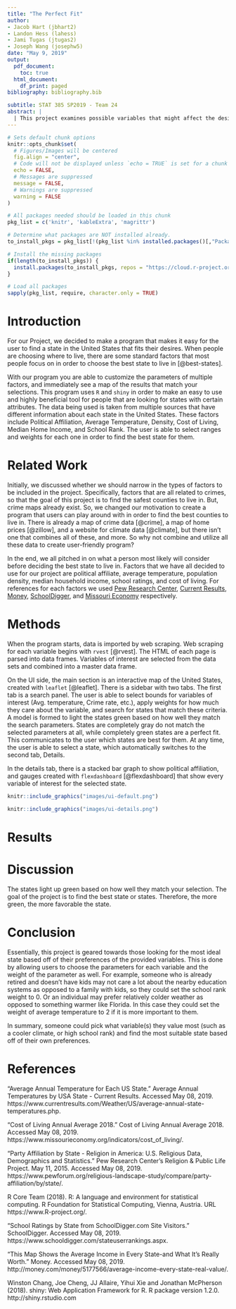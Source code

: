 ```yaml
---
title: "The Perfect Fit"
author:
- Jacob Hart (jbhart2)
- Landon Hess (lahess)
- Jami Tugas (jtugas2)
- Joseph Wang (josephw5)
date: "May 9, 2019"
output:
  pdf_document:
    toc: true
  html_document:
    df_print: paged
bibliography: bibliography.bib

subtitle: STAT 385 SP2019 - Team 24
abstract: |
  | This project examines possible variables that might affect the desirability of a living in a state, including variables such as climate, population density, and median home value. This allows a user to find the most affordable area to live in while simultaneously satisfying their personal preferences of what type of environment they value.
---
```


```r
# Sets default chunk options
knitr::opts_chunk$set(
  # Figures/Images will be centered
  fig.align = "center", 
  # Code will not be displayed unless `echo = TRUE` is set for a chunk
  echo = FALSE,
  # Messages are suppressed
  message = FALSE,
  # Warnings are suppressed
  warning = FALSE
)
```

```r
# All packages needed should be loaded in this chunk
pkg_list = c('knitr', 'kableExtra', 'magrittr')

# Determine what packages are NOT installed already.
to_install_pkgs = pkg_list[!(pkg_list %in% installed.packages()[,"Package"])]

# Install the missing packages
if(length(to_install_pkgs)) {
  install.packages(to_install_pkgs, repos = "https://cloud.r-project.org")
}

# Load all packages
sapply(pkg_list, require, character.only = TRUE)
```

\newpage

# Introduction

For our Project, we decided to make a program that makes it easy for the user to find a state in the United States that fits their desires. When people are choosing where to live, there are some standard factors that most people focus on in order to choose the best state to live in [@best-states].

With our program you are able to customize the parameters of multiple factors, and immediately see a map of the results that match your selections. This program uses `R` and `shiny` in order to make an easy to use and highly beneficial tool for people that are looking for states with certain attributes. The data being used is taken from multiple sources that have different information about each state in the United States. These factors include Political Affiliation, Average Temperature, Density, Cost of Living, Median Home Income, and School Rank. The user is able to select ranges and weights for each one in order to find the best state for them.

# Related Work

Initially, we discussed whether we should narrow in the types of factors to be included in the project. Specifically, factors that are all related to crimes, so that the goal of this project is to find the safest counties to live in. But, crime maps already exist. So, we changed our motivation to create a program that users can play around with in order to find the best counties to live in. There is already a map of crime data [@crime], a map of home prices [@zillow], and a website for climate data [@climate], but there isn't one that combines all of these, and more. So why not combine and utilize all these data to create user-friendly program? 

In the end, we all pitched in on what a person most likely will consider before deciding the best state to live in. Factors that we have all decided to use for our project are political affiliate, average temperature, population density, median household income, school ratings, and cost of living. For references for each factors we used [Pew Research Center](https://www.pewforum.org/religious-landscape-study/compare/party-affiliation/by/state/), [Current Results](https://www.currentresults.com/Weather/US/average-annual-state-temperatures.php), [Money](http://money.com/money/5177566/average-income-every-state-real-value/), [SchoolDigger](https://www.schooldigger.com/stateuserrankings.aspx), and [Missouri Economy](https://www.missourieconomy.org/indicators/cost_of_living/) respectively. 


# Methods

When the program starts, data is imported by web scraping. Web scraping for each variable begins with `rvest` [@rvest]. The HTML of each page is parsed into data frames. Variables of interest are selected from the data sets and combined into a master data frame.

On the UI side, the main section is an interactive map of the United States, created with `leaflet` [@leaflet]. There is a sidebar with two tabs. The first tab is a search panel. The user is able to select bounds for variables of interest (Avg. temperature, Crime rate, etc.), apply weights for how much they care about the variable, and search for states that match these criteria. A model is formed to light the states green based on how well they match the search parameters. States are completely gray do not match the selected parameters at all, while completely green states are a perfect fit. This communicates to the user which states are best for them. At any time, the user is able to select a state, which automatically switches to the second tab, Details.

In the details tab, there is a stacked bar graph to show political affiliation, and gauges created with `flexdashboard` [@flexdashboard] that show every variable of interest for the selected state.


```r
knitr::include_graphics("images/ui-default.png")
```

```r
knitr::include_graphics("images/ui-details.png")
```

\newpage

# Results




# Discussion

The states light up green based on how well they match your selection. The goal of the project is to find the best state or states. Therefore, the more green, the more favorable the state.

# Conclusion

Essentially, this project is geared towards those looking for the most ideal state based off of their preferences of the provided variables. This is done by allowing users to choose the parameters for each variable and the weight of the parameter as well. For example, someone who is already retired and doesn't have kids may not care a lot about the nearby education systems as opposed to a family with kids, so they could set the school rank weight to 0. Or an individual may prefer relatively colder weather as opposed to something warmer like Florida. In this case they could set the weight of average temperature to 2 if it is more important to them.  

In summary, someone could pick what variable(s) they value most (such as a cooler climate, or high school rank) and find the most suitable state based off of their own preferences.

\newpage

# References

"Average Annual Temperature for Each US State." Average Annual 
Temperatures by USA State - Current Results. Accessed May 08, 2019. https://www.currentresults.com/Weather/US/average-annual-state-temperatures.php.

"Cost of Living Annual Average 2018." Cost of Living Annual Average 2018. Accessed May 08, 2019.
https://www.missourieconomy.org/indicators/cost_of_living/.

"Party Affiliation by State - Religion in America: U.S. Religious 
Data, Demographics and Statistics." Pew Research Center's Religion & Public Life Project. May 11, 2015. Accessed May 08, 2019. https://www.pewforum.org/religious-landscape-study/compare/party-affiliation/by/state/.

R Core Team (2018). R: A language and environment for statistical 
computing. R Foundation for Statistical Computing, Vienna, Austria. URL  https://www.R-project.org/.

"School Ratings by State from SchoolDigger.com Site Visitors." 
SchoolDigger. Accessed May 08, 2019. https://www.schooldigger.com/stateuserrankings.aspx.

"This Map Shows the Average Income in Every State-and What It's Really 
Worth." Money. Accessed May 08, 2019. http://money.com/money/5177566/average-income-every-state-real-value/.

Winston Chang, Joe Cheng, JJ Allaire, Yihui Xie and Jonathan McPherson
(2018). shiny: Web Application Framework for R. R package version
1.2.0. http://shiny.rstudio.com
